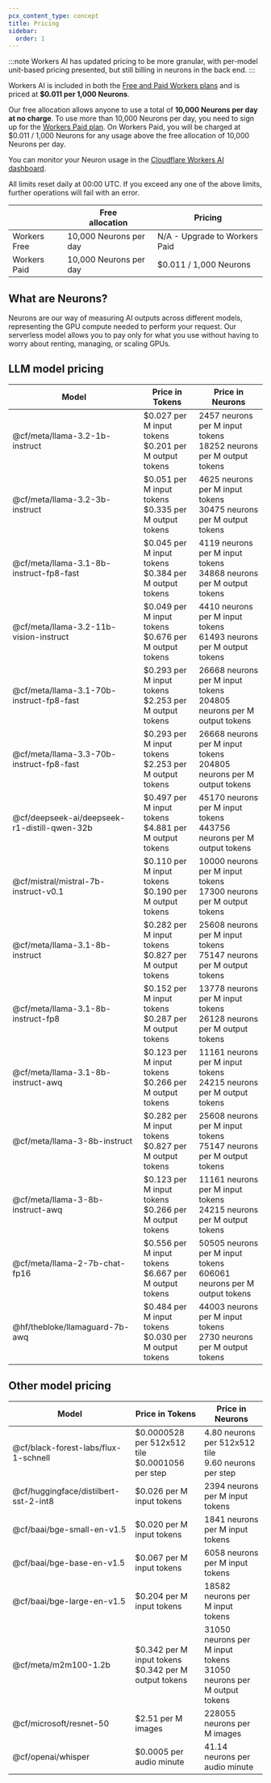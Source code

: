 ```yaml
---
pcx_content_type: concept
title: Pricing
sidebar:
  order: 1
---
```


:::note
Workers AI has updated pricing to be more granular, with per-model unit-based pricing presented, but still billing in neurons in the back end.
:::

Workers AI is included in both the [Free and Paid Workers plans](/workers/platform/pricing/) and is priced at **$0.011 per 1,000 Neurons**.

Our free allocation allows anyone to use a total of **10,000 Neurons per day at no charge**. To use more than 10,000 Neurons per day, you need to sign up for the [Workers Paid plan](/workers/platform/pricing/#workers). On Workers Paid, you will be charged at $0.011 / 1,000 Neurons for any usage above the free allocation of 10,000 Neurons per day.

You can monitor your Neuron usage in the [Cloudflare Workers AI dashboard](https://dash.cloudflare.com/?to=/:account/ai/workers-ai).

All limits reset daily at 00:00 UTC. If you exceed any one of the above limits, further operations will fail with an error.

|              | Free <br/> allocation  | Pricing                       |
| ------------ | ---------------------- | ----------------------------- |
| Workers Free | 10,000 Neurons per day | N/A - Upgrade to Workers Paid |
| Workers Paid | 10,000 Neurons per day | $0.011 / 1,000 Neurons        |

## What are Neurons?

Neurons are our way of measuring AI outputs across different models, representing the GPU compute needed to perform your request. Our serverless model allows you to pay only for what you use without having to worry about renting, managing, or scaling GPUs.

## LLM model pricing

| Model                                        | Price in Tokens                                            | Price in Neurons                                                          |
| -------------------------------------------- | ---------------------------------------------------------- | ------------------------------------------------------------------------- |
| @cf/meta/llama-3.2-1b-instruct               | $0.027 per M input tokens <br/> $0.201 per M output tokens | 2457 neurons per M input tokens <br/> 18252 neurons per M output tokens   |
| @cf/meta/llama-3.2-3b-instruct               | $0.051 per M input tokens <br/> $0.335 per M output tokens | 4625 neurons per M input tokens <br/> 30475 neurons per M output tokens   |
| @cf/meta/llama-3.1-8b-instruct-fp8-fast      | $0.045 per M input tokens <br/> $0.384 per M output tokens | 4119 neurons per M input tokens <br/> 34868 neurons per M output tokens   |
| @cf/meta/llama-3.2-11b-vision-instruct       | $0.049 per M input tokens <br/> $0.676 per M output tokens | 4410 neurons per M input tokens <br/> 61493 neurons per M output tokens   |
| @cf/meta/llama-3.1-70b-instruct-fp8-fast     | $0.293 per M input tokens <br/> $2.253 per M output tokens | 26668 neurons per M input tokens <br/> 204805 neurons per M output tokens |
| @cf/meta/llama-3.3-70b-instruct-fp8-fast     | $0.293 per M input tokens <br/> $2.253 per M output tokens | 26668 neurons per M input tokens <br/> 204805 neurons per M output tokens |
| @cf/deepseek-ai/deepseek-r1-distill-qwen-32b | $0.497 per M input tokens <br/> $4.881 per M output tokens | 45170 neurons per M input tokens <br/> 443756 neurons per M output tokens |
| @cf/mistral/mistral-7b-instruct-v0.1         | $0.110 per M input tokens <br/> $0.190 per M output tokens | 10000 neurons per M input tokens <br/> 17300 neurons per M output tokens  |
| @cf/meta/llama-3.1-8b-instruct               | $0.282 per M input tokens <br/> $0.827 per M output tokens | 25608 neurons per M input tokens <br/> 75147 neurons per M output tokens  |
| @cf/meta/llama-3.1-8b-instruct-fp8           | $0.152 per M input tokens <br/> $0.287 per M output tokens | 13778 neurons per M input tokens <br/> 26128 neurons per M output tokens  |
| @cf/meta/llama-3.1-8b-instruct-awq           | $0.123 per M input tokens <br/> $0.266 per M output tokens | 11161 neurons per M input tokens <br/> 24215 neurons per M output tokens  |
| @cf/meta/llama-3-8b-instruct                 | $0.282 per M input tokens <br/> $0.827 per M output tokens | 25608 neurons per M input tokens <br/> 75147 neurons per M output tokens  |
| @cf/meta/llama-3-8b-instruct-awq             | $0.123 per M input tokens <br/> $0.266 per M output tokens | 11161 neurons per M input tokens <br/> 24215 neurons per M output tokens  |
| @cf/meta/llama-2-7b-chat-fp16                | $0.556 per M input tokens <br/> $6.667 per M output tokens | 50505 neurons per M input tokens <br/> 606061 neurons per M output tokens |
| @hf/thebloke/llamaguard-7b-awq               | $0.484 per M input tokens <br/> $0.030 per M output tokens | 44003 neurons per M input tokens <br/> 2730 neurons per M output tokens   |

## Other model pricing

| Model                                 | Price in Tokens                                            | Price in Neurons                                                         |
| ------------------------------------- | ---------------------------------------------------------- | ------------------------------------------------------------------------ |
| @cf/black-forest-labs/flux-1-schnell  | $0.0000528 per 512x512 tile <br/> $0.0001056 per step      | 4.80 neurons per 512x512 tile <br/> 9.60 neurons per step                |
| @cf/huggingface/distilbert-sst-2-int8 | $0.026 per M input tokens                                  | 2394 neurons per M input tokens                                          |
| @cf/baai/bge-small-en-v1.5            | $0.020 per M input tokens                                  | 1841 neurons per M input tokens                                          |
| @cf/baai/bge-base-en-v1.5             | $0.067 per M input tokens                                  | 6058 neurons per M input tokens                                          |
| @cf/baai/bge-large-en-v1.5            | $0.204 per M input tokens                                  | 18582 neurons per M input tokens                                         |
| @cf/meta/m2m100-1.2b                  | $0.342 per M input tokens <br/> $0.342 per M output tokens | 31050 neurons per M input tokens <br/> 31050 neurons per M output tokens |
| @cf/microsoft/resnet-50               | $2.51 per M images                                         | 228055 neurons per M images                                              |
| @cf/openai/whisper                    | $0.0005 per audio minute                                   | 41.14 neurons per audio minute                                           |
